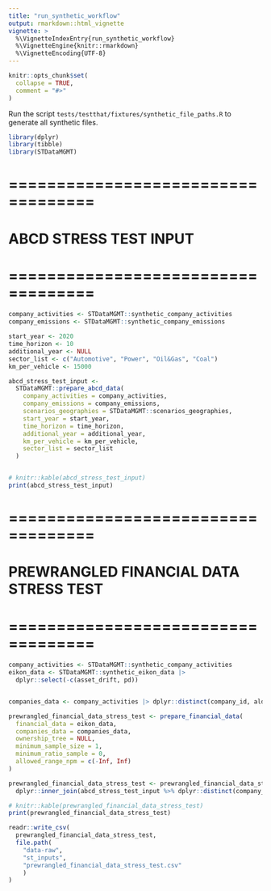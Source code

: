 ```yaml
---
title: "run_synthetic_workflow"
output: rmarkdown::html_vignette
vignette: >
  %\VignetteIndexEntry{run_synthetic_workflow}
  %\VignetteEngine{knitr::rmarkdown}
  %\VignetteEncoding{UTF-8}
---
```


```r
knitr::opts_chunk$set(
  collapse = TRUE,
  comment = "#>"
)
```

Run the script `tests/testthat/fixtures/synthetic_file_paths.R` to generate all synthetic files.

```r
library(dplyr)
library(tibble)
library(STDataMGMT)
```

# ===================================
# ABCD STRESS TEST INPUT
# ===================================


```r


company_activities <- STDataMGMT::synthetic_company_activities
company_emissions <- STDataMGMT::synthetic_company_emissions

start_year <- 2020
time_horizon <- 10
additional_year <- NULL
sector_list <- c("Automotive", "Power", "Oil&Gas", "Coal")
km_per_vehicle <- 15000

abcd_stress_test_input <-
  STDataMGMT::prepare_abcd_data(
    company_activities = company_activities,
    company_emissions = company_emissions,
    scenarios_geographies = STDataMGMT::scenarios_geographies,
    start_year = start_year,
    time_horizon = time_horizon,
    additional_year = additional_year,
    km_per_vehicle = km_per_vehicle,
    sector_list = sector_list
  )


# knitr::kable(abcd_stress_test_input)
print(abcd_stress_test_input)
```

# ===================================
# PREWRANGLED FINANCIAL DATA STRESS TEST
# ===================================

```r

company_activities <- STDataMGMT::synthetic_company_activities
eikon_data <- STDataMGMT::synthetic_eikon_data |>
  dplyr::select(-c(asset_drift, pd))


companies_data <- company_activities |> dplyr::distinct(company_id, ald_sector, ald_location)

prewrangled_financial_data_stress_test <- prepare_financial_data(
  financial_data = eikon_data,
  companies_data = companies_data,
  ownership_tree = NULL,
  minimum_sample_size = 1,
  minimum_ratio_sample = 0,
  allowed_range_npm = c(-Inf, Inf)
)

prewrangled_financial_data_stress_test <- prewrangled_financial_data_stress_test %>%
  dplyr::inner_join(abcd_stress_test_input %>% dplyr::distinct(company_id))

# knitr::kable(prewrangled_financial_data_stress_test)
print(prewrangled_financial_data_stress_test)
```



```r
readr::write_csv(
  prewrangled_financial_data_stress_test,
  file.path(
    "data-raw",
    "st_inputs",
    "prewrangled_financial_data_stress_test.csv"
    )
)
```

